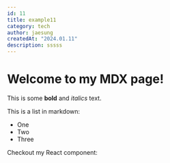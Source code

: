 ```yaml
---
id: 11
title: example11
category: tech
author: jaesung
createdAt: "2024.01.11"
description: sssss
---
```

# Welcome to my MDX page!


This is some **bold** and _italics_ text.

This is a list in markdown:

- One
- Two
- Three

Checkout my React component:
